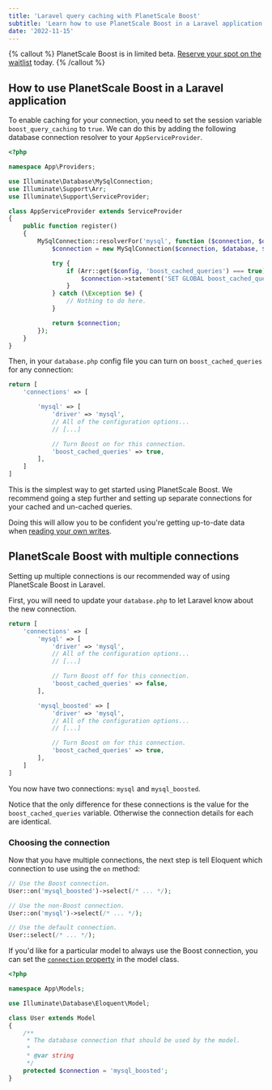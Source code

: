 ```yaml
---
title: 'Laravel query caching with PlanetScale Boost'
subtitle: 'Learn how to use PlanetScale Boost in a Laravel application.'
date: '2022-11-15'
---
```


{% callout %}
  PlanetScale Boost is in limited beta. [Reserve your spot on the waitlist](https://planetscale.com/features/boost) today.
{% /callout %}

## How to use PlanetScale Boost in a Laravel application

To enable caching for your connection, you need to set the session variable `boost_query_caching` to `true`. We can do this by adding the following database connection resolver to your `AppServiceProvider`.

```php
<?php

namespace App\Providers;

use Illuminate\Database\MySqlConnection;
use Illuminate\Support\Arr;
use Illuminate\Support\ServiceProvider;

class AppServiceProvider extends ServiceProvider
{
    public function register()
    {
        MySqlConnection::resolverFor('mysql', function ($connection, $database, $prefix, $config) {
            $connection = new MySqlConnection($connection, $database, $prefix, $config);

            try {
                if (Arr::get($config, 'boost_cached_queries') === true) {
                    $connection->statement('SET GLOBAL boost_cached_queries = 1');
                }
            } catch (\Exception $e) {
                // Nothing to do here.
            }

            return $connection;
        });
    }
}
```

Then, in your `database.php` config file you can turn on `boost_cached_queries` for any connection:

```php
return [
    'connections' => [

        'mysql' => [
            'driver' => 'mysql',
            // All of the configuration options...
            // [...]

            // Turn Boost on for this connection.
            'boost_cached_queries' => true,
        ],
    ]
]
```

This is the simplest way to get started using PlanetScale Boost. We recommend going a step further and setting up separate connections for your cached and un-cached queries.

Doing this will allow you to be confident you're getting up-to-date data when [reading your own writes](/docs/concepts/query-caching-with-planetscale-boost#replication-lag-and-read-your-writes).

## PlanetScale Boost with multiple connections

Setting up multiple connections is our recommended way of using PlanetScale Boost in Laravel.

First, you will need to update your `database.php` to let Laravel know about the new connection.

```php
return [
    'connections' => [
        'mysql' => [
            'driver' => 'mysql',
            // All of the configuration options...
            // [...]

            // Turn Boost off for this connection.
            'boost_cached_queries' => false,
        ],

        'mysql_boosted' => [
            'driver' => 'mysql',
            // All of the configuration options...
            // [...]

            // Turn Boost on for this connection.
            'boost_cached_queries' => true,
        ],
    ]
]
```

You now have two connections: `mysql` and `mysql_boosted`.

Notice that the only difference for these connections is the value for the `boost_cached_queries` variable. Otherwise the connection details for each are identical.

### Choosing the connection

Now that you have multiple connections, the next step is tell Eloquent which connection to use using the `on` method:

```php
// Use the Boost connection.
User::on('mysql_boosted')->select(/* ... */);

// Use the non-Boost connection.
User::on('mysql')->select(/* ... */);

// Use the default connection.
User::select(/* ... */);
```

If you'd like for a particular model to always use the Boost connection, you can set the [`connection` property](https://laravel.com/docs/eloquent#database-connections) in the model class.

```php
<?php

namespace App\Models;

use Illuminate\Database\Eloquent\Model;

class User extends Model
{
    /**
     * The database connection that should be used by the model.
     *
     * @var string
     */
    protected $connection = 'mysql_boosted';
}
```
